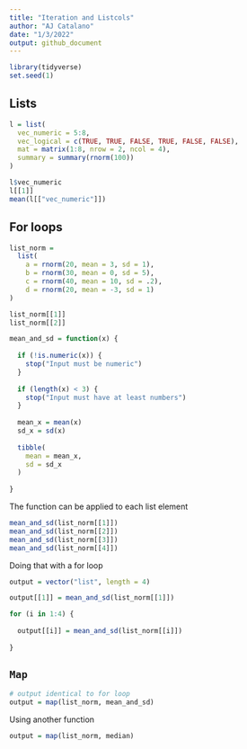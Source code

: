 ```yaml
---
title: "Iteration and Listcols"
author: "AJ Catalano"
date: "1/3/2022"
output: github_document
---
```


```r
library(tidyverse)
set.seed(1)
```

## Lists

```r
l = list(
  vec_numeric = 5:8,
  vec_logical = c(TRUE, TRUE, FALSE, TRUE, FALSE, FALSE),
  mat = matrix(1:8, nrow = 2, ncol = 4),
  summary = summary(rnorm(100))
)

l$vec_numeric
l[[1]]
mean(l[["vec_numeric"]])
```

## For loops

```r
list_norm = 
  list(
    a = rnorm(20, mean = 3, sd = 1),
    b = rnorm(30, mean = 0, sd = 5),
    c = rnorm(40, mean = 10, sd = .2),
    d = rnorm(20, mean = -3, sd = 1)
)

list_norm[[1]]
list_norm[[2]]
```

```r
mean_and_sd = function(x) {
  
  if (!is.numeric(x)) {
    stop("Input must be numeric")
  }
  
  if (length(x) < 3) {
    stop("Input must have at least numbers")
  }
    
  mean_x = mean(x)
  sd_x = sd(x)
  
  tibble(
    mean = mean_x,
    sd = sd_x
  )
  
}
```

The function can be applied to each list element

```r
mean_and_sd(list_norm[[1]])
mean_and_sd(list_norm[[2]])
mean_and_sd(list_norm[[3]])
mean_and_sd(list_norm[[4]])
```

Doing that with a for loop

```r
output = vector("list", length = 4)

output[[1]] = mean_and_sd(list_norm[[1]])

for (i in 1:4) {
  
  output[[i]] = mean_and_sd(list_norm[[i]])
  
}
```

## `Map`

```r
# output identical to for loop
output = map(list_norm, mean_and_sd)
```

Using another function

```r
output = map(list_norm, median)
```

